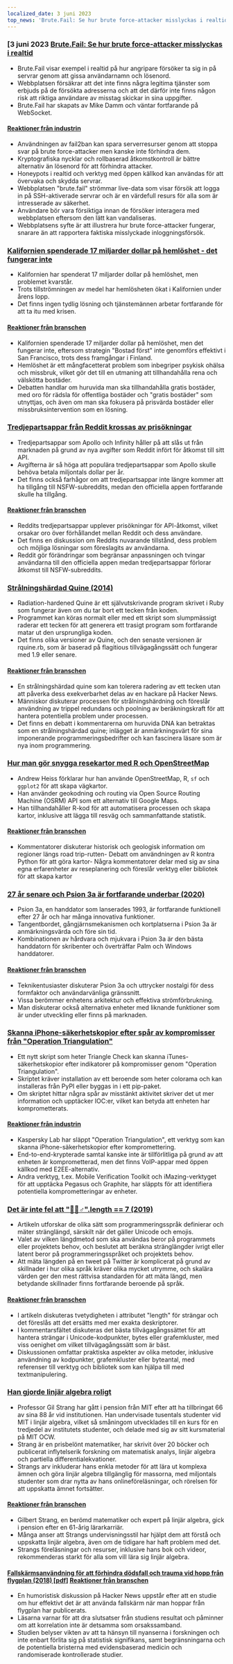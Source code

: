 ```yaml
---
localized_date: 3 juni 2023
top_news: 'Brute.Fail: Se hur brute force-attacker misslyckas i realtid'
---
```




<CallToAction />

<Steps>

### [3 juni 2023 [Brute.Fail: Se hur brute force-attacker misslyckas i realtid](https://brute.fail/)

- Brute.Fail visar exempel i realtid på hur angripare försöker ta sig in på servrar genom att gissa användarnamn och lösenord.
- Webbplatsen försäkrar att det inte finns några legitima tjänster som erbjuds på de försökta adresserna och att det därför inte finns någon risk att riktiga användare av misstag skickar in sina uppgifter.
- Brute.Fail har skapats av Mike Damm och väntar fortfarande på WebSocket.

#### [Reaktioner från industrin](http://news.ycombinator.com/item?id=36169954)

- Användningen av fail2ban kan spara serverresurser genom att stoppa svar på brute force-attacker men kanske inte förhindra dem.
- Kryptografiska nycklar och rollbaserad åtkomstkontroll är bättre alternativ än lösenord för att förhindra attacker.
- Honeypots i realtid och verktyg med öppen källkod kan användas för att övervaka och skydda servrar.
- Webbplatsen "brute.fail" strömmar live-data som visar försök att logga in på SSH-aktiverade servrar och är en värdefull resurs för alla som är intresserade av säkerhet.
- Användare bör vara försiktiga innan de försöker interagera med webbplatsen eftersom den lätt kan vandaliseras.
- Webbplatsens syfte är att illustrera hur brute force-attacker fungerar, snarare än att rapportera faktiska misslyckade inloggningsförsök.

### [Kalifornien spenderade 17 miljarder dollar på hemlöshet - det fungerar inte](https://www.wsj.com/articles/california-homeless-population-oakland-wood-street-encampment-78d42cc3)

- Kalifornien har spenderat 17 miljarder dollar på hemlöshet, men problemet kvarstår.
- Trots tillströmningen av medel har hemlösheten ökat i Kalifornien under årens lopp.
- Det finns ingen tydlig lösning och tjänstemännen arbetar fortfarande för att ta itu med krisen.

#### [Reaktioner från branschen](http://news.ycombinator.com/item?id=36162154)

- Kalifornien spenderade 17 miljarder dollar på hemlöshet, men det fungerar inte, eftersom strategin "Bostad först" inte genomförs effektivt i San Francisco, trots dess framgångar i Finland.
- Hemlöshet är ett mångfacetterat problem som inbegriper psykisk ohälsa och missbruk, vilket gör det till en utmaning att tillhandahålla rena och välskötta bostäder.
- Debatten handlar om huruvida man ska tillhandahålla gratis bostäder, med oro för rädsla för offentliga bostäder och "gratis bostäder" som utnyttjas, och även om man ska fokusera på prisvärda bostäder eller missbruksintervention som en lösning.

### [Tredjepartsappar från Reddit krossas av prisökningar](https://kotaku.com/reddit-third-party-3rd-apps-pricing-crush-ios-android-1850493992)

- Tredjepartsappar som Apollo och Infinity håller på att slås ut från marknaden på grund av nya avgifter som Reddit infört för åtkomst till sitt API.
- Avgifterna är så höga att populära tredjepartsappar som Apollo skulle behöva betala miljontals dollar per år.
- Det finns också farhågor om att tredjepartsappar inte längre kommer att ha tillgång till NSFW-subreddits, medan den officiella appen fortfarande skulle ha tillgång.

#### [Reaktioner från branschen](http://news.ycombinator.com/item?id=36162235)

- Reddits tredjepartsappar upplever prisökningar för API-åtkomst, vilket orsakar oro över förhållandet mellan Reddit och dess användare.
- Det finns en diskussion om Reddits nuvarande tillstånd, dess problem och möjliga lösningar som föreslagits av användarna.
- Reddit gör förändringar som begränsar anpassningen och tvingar användarna till den officiella appen medan tredjepartsappar förlorar åtkomst till NSFW-subreddits.

### [Strålningshärdad Quine (2014)](https://github.com/mame/radiation-hardened-quine)

- Radiation-hardened Quine är ett självutskrivande program skrivet i Ruby som fungerar även om du tar bort ett tecken från koden.
- Programmet kan köras normalt eller med ett skript som slumpmässigt raderar ett tecken för att generera ett trasigt program som fortfarande matar ut den ursprungliga koden.
- Det finns olika versioner av Quine, och den senaste versionen är rquine.rb, som är baserad på flagitious tillvägagångssätt och fungerar med 1.9 eller senare.

#### [Reaktioner från branschen](http://news.ycombinator.com/item?id=36162164)

- En strålningshärdad quine som kan tolerera radering av ett tecken utan att påverka dess exekverbarhet delas av en hackare på Hacker News.
- Människor diskuterar processen för strålningshärdning och föreslår användning av trippel redundans och poolning av beräkningskraft för att hantera potentiella problem under processen.
- Det finns en debatt i kommentarerna om huruvida DNA kan betraktas som en strålningshärdad quine; inlägget är anmärkningsvärt för sina imponerande programmeringsbedrifter och kan fascinera läsare som är nya inom programmering.

### [Hur man gör snygga resekartor med R och OpenStreetMap](https://www.andrewheiss.com/blog/2023/06/01/geocoding-routing-openstreetmap-r/)

- Andrew Heiss förklarar hur han använde OpenStreetMap, R, `sf` och `ggplot2` för att skapa vägkartor.
- Han använder geokodning och routing via Open Source Routing Machine (OSRM) API som ett alternativ till Google Maps.
- Han tillhandahåller R-kod för att automatisera processen och skapa kartor, inklusive att lägga till resväg och sammanfattande statistik.

#### [Reaktioner från branschen](http://news.ycombinator.com/item?id=36159864)

- Kommentatorer diskuterar historisk och geologisk information om regioner längs road trip-rutten- Debatt om användningen av R kontra Python för att göra kartor- Några kommentatorer delar med sig av sina egna erfarenheter av reseplanering och föreslår verktyg eller bibliotek för att skapa kartor

### [27 år senare och Psion 3a är fortfarande underbar (2020)](https://mcgst.com/2020/12/01/27-years-later-and-the-psion-3a-is-still-wonderful/)

- Psion 3a, en handdator som lanserades 1993, är fortfarande funktionell efter 27 år och har många innovativa funktioner.
- Tangentbordet, gångjärnsmekanismen och kortplatserna i Psion 3a är anmärkningsvärda och före sin tid.
- Kombinationen av hårdvara och mjukvara i Psion 3a är den bästa handdatorn för skribenter och överträffar Palm och Windows handdatorer.

#### [Reaktioner från branschen](http://news.ycombinator.com/item?id=36162265)

- Teknikentusiaster diskuterar Psion 3a och uttrycker nostalgi för dess formfaktor och användarvänliga gränssnitt.
- Vissa berömmer enhetens arkitektur och effektiva strömförbrukning.
- Man diskuterar också alternativa enheter med liknande funktioner som är under utveckling eller finns på marknaden.

### [Skanna iPhone-säkerhetskopior efter spår av kompromisser från "Operation Triangulation"](https://github.com/KasperskyLab/triangle_check)

- Ett nytt skript som heter Triangle Check kan skanna iTunes-säkerhetskopior efter indikatorer på kompromisser genom "Operation Triangulation".
- Skriptet kräver installation av ett beroende som heter colorama och kan installeras från PyPI eller byggas in i ett pip-paket.
- Om skriptet hittar några spår av misstänkt aktivitet skriver det ut mer information och upptäcker IOC:er, vilket kan betyda att enheten har komprometterats.

#### [Reaktioner från industrin](http://news.ycombinator.com/item?id=36164340)

- Kaspersky Lab har släppt "Operation Triangulation", ett verktyg som kan skanna iPhone-säkerhetskopior efter kompromettering.
- End-to-end-krypterade samtal kanske inte är tillförlitliga på grund av att enheten är komprometterad, men det finns VoIP-appar med öppen källkod med E2EE-alternativ.
- Andra verktyg, t.ex. Mobile Verification Toolkit och iMazing-verktyget för att upptäcka Pegasus och Graphite, har släppts för att identifiera potentiella komprometteringar av enheter.

### [Det är inte fel att "🤦🏼♂".length == 7 (2019)](https://hsivonen.fi/string-length/)

- Artikeln utforskar de olika sätt som programmeringsspråk definierar och mäter stränglängd, särskilt när det gäller Unicode och emojis.
- Valet av vilken längdmetod som ska användas beror på programmets eller projektets behov, och beslutet att beräkna stränglängder ivrigt eller latent beror på programmeringsspråket och projektets behov.
- Att mäta längden på en tweet på Twitter är komplicerat på grund av skillnader i hur olika språk kräver olika mycket utrymme, och skalära värden ger den mest rättvisa standarden för att mäta längd, men betydande skillnader finns fortfarande beroende på språk.

#### [Reaktioner från branschen](http://news.ycombinator.com/item?id=36159443)

- I artikeln diskuteras tvetydigheten i attributet "length" för strängar och det föreslås att det ersätts med mer exakta deskriptorer.
- I kommentarsfältet diskuteras det bästa tillvägagångssättet för att hantera strängar i Unicode-kodpunkter, bytes eller grafemkluster, med viss oenighet om vilket tillvägagångssätt som är bäst.
- Diskussionen omfattar praktiska aspekter av olika metoder, inklusive användning av kodpunkter, grafemkluster eller byteantal, med referenser till verktyg och bibliotek som kan hjälpa till med textmanipulering.

### [Han gjorde linjär algebra roligt](https://news.mit.edu/2023/gilbert-strang-made-linear-algebra-fun-0531)

- Professor Gil Strang har gått i pension från MIT efter att ha tillbringat 66 av sina 88 år vid institutionen. Han undervisade tusentals studenter vid MIT i linjär algebra, vilket så småningom utvecklades till en kurs för en tredjedel av institutets studenter, och delade med sig av sitt kursmaterial på MIT OCW.
- Strang är en prisbelönt matematiker, har skrivit över 20 böcker och publicerat inflytelserik forskning om matematisk analys, linjär algebra och partiella differentialekvationer.
- Strangs arv inkluderar hans enkla metoder för att lära ut komplexa ämnen och göra linjär algebra tillgänglig för massorna, med miljontals studenter som drar nytta av hans onlineföreläsningar, och rörelsen för att uppskatta ämnet fortsätter.

#### [Reaktioner från branschen](http://news.ycombinator.com/item?id=36168068)

- Gilbert Strang, en berömd matematiker och expert på linjär algebra, gick i pension efter en 61-årig lärarkarriär.
- Många anser att Strangs undervisningsstil har hjälpt dem att förstå och uppskatta linjär algebra, även om de tidigare har haft problem med det.
- Strangs föreläsningar och resurser, inklusive hans bok och videor, rekommenderas starkt för alla som vill lära sig linjär algebra.

#### [Fallskärmsanvändning för att förhindra dödsfall och trauma vid hopp från flygplan (2018) [pdf]](https://www.bmj.com/content/bmj/363/bmj.k5094.full.pdf) [Reaktioner från branschen](http://news.ycombinator.com/item?id=36161175)

- En humoristisk diskussion på Hacker News uppstår efter att en studie om hur effektivt det är att använda fallskärm när man hoppar från flygplan har publicerats.
- Läsarna varnar för att dra slutsatser från studiens resultat och påminner om att korrelation inte är detsamma som orsakssamband.
- Studien belyser vikten av att ta hänsyn till nyanserna i forskningen och inte enbart förlita sig på statistisk signifikans, samt begränsningarna och de potentiella bristerna med evidensbaserad medicin och randomiserade kontrollerade studier.

</Steps>
